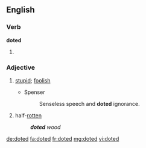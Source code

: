 ==English==

===Verb===
'''doted'''

# {{en-past of|dote}}

===Adjective===
{{en-adj}}

# {{context|obsolete}} [[stupid]]; [[foolish]]
#* Spenser
#*: Senseless speech and '''doted''' ignorance.
# {{context|US|obsolete}} half-[[rotten]]
#: '''''doted''' wood''

{{Webster 1913}}

[[de:doted]]
[[fa:doted]]
[[fr:doted]]
[[mg:doted]]
[[vi:doted]]